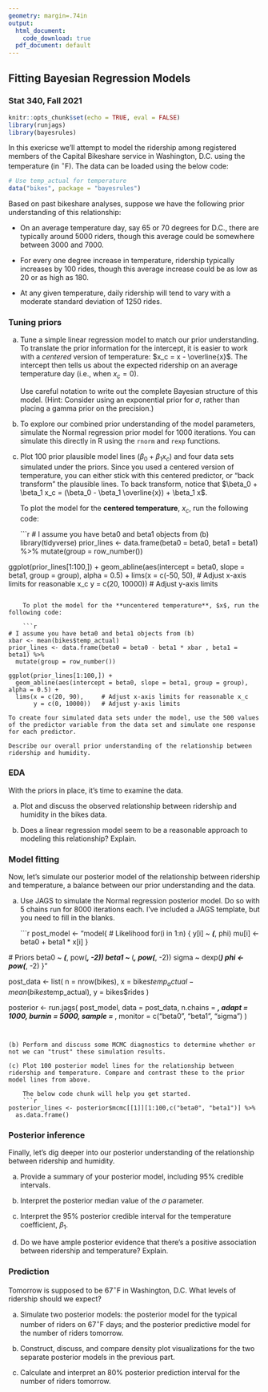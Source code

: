 ```yaml
---
geometry: margin=.74in 
output:
  html_document:
    code_download: true
  pdf_document: default
---
```


## Fitting Bayesian Regression Models

### Stat 340, Fall 2021


\pagenumbering{gobble}


```r
knitr::opts_chunk$set(echo = TRUE, eval = FALSE)
library(runjags)
library(bayesrules)
```

In this exericse we'll attempt to model the ridership among registered members of the Capital Bikeshare service in Washington, D.C. using the temperature (in $^\circ$F). The data can be loaded using the below code:

```r
# Use temp_actual for temperature
data("bikes", package = "bayesrules")
```

Based on past bikeshare analyses, suppose we have the following prior understanding of this relationship:

- On an average temperature day, say 65 or 70 degrees for D.C., there are typically around 5000 riders, though this average could be somewhere between 3000 and 7000.

- For every one degree increase in temperature, ridership typically increases by 100 rides, though this average increase could be as low as 20 or as high as 180.

- At any given temperature, daily ridership will tend to vary with a moderate standard deviation of 1250 rides.

### Tuning priors

(a) Tune a simple linear regression model to match our prior understanding. To translate the prior information for the intercept, it is easier to work with a *centered* version of temperature: $x_c = x - \overline{x}$. The intercept then tells us about the expected ridership on an average temperature day (i.e., when $x_c = 0$).

    Use careful notation to write out the complete Bayesian structure of this model. (Hint: Consider using an exponential prior for $\sigma$, rather than placing a gamma prior on the precision.)

(b) To explore our combined prior understanding of the model parameters, simulate the Normal regression prior model for 1000 iterations. You can simulate this directly in R using the `rnorm` and `rexp` functions.

(c) Plot 100 prior plausible model lines ($\beta_0 + \beta_1 x_c$) and four data sets simulated under the priors. Since you used a centered version of temperature, you can either stick with this centered predictor, or "back transform" the plausible lines. To back transform, notice that $\beta_0 + \beta_1 x_c = (\beta_0 - \beta_1 \overline{x}) + \beta_1 x$.

    To plot the model for the **centered temperature**, $x_c$, run the following code:

    ```r
# I assume you have beta0 and beta1 objects from (b)
library(tidyverse)
prior_lines <- data.frame(beta0 = beta0, beta1 = beta1) %>%
  mutate(group = row_number())

ggplot(prior_lines[1:100,]) + 
  geom_abline(aes(intercept = beta0, slope = beta1, group = group), alpha = 0.5) +
  lims(x = c(-50, 50),     # Adjust x-axis limits for reasonable x_c
       y = c(20, 10000))   # Adjust y-axis limits
```

    To plot the model for the **uncentered temperature**, $x$, run the following code:

    ```r
# I assume you have beta0 and beta1 objects from (b)
xbar <- mean(bikes$temp_actual)
prior_lines <- data.frame(beta0 = beta0 - beta1 * xbar , beta1 = beta1) %>%
  mutate(group = row_number())

ggplot(prior_lines[1:100,]) + 
  geom_abline(aes(intercept = beta0, slope = beta1, group = group), alpha = 0.5) +
  lims(x = c(20, 90),     # Adjust x-axis limits for reasonable x_c
       y = c(0, 10000))   # Adjust y-axis limits
```

    To create four simulated data sets under the model, use the 500 values of the predictor variable from the data set and simulate one response for each predictor.

    Describe our overall prior understanding of the relationship between ridership and humidity.



### EDA

With the priors in place, it's time to examine the data.

(a) Plot and discuss the observed relationship between ridership and humidity in the bikes data.

(b) Does a linear regression model seem to be a reasonable approach to modeling this relationship? Explain.


### Model fitting

Now, let's simulate our posterior model of the relationship between ridership and temperature, a balance between our prior understanding and the data.

(a) Use JAGS to simulate the Normal regression posterior model. Do so with 5 chains run for 8000 iterations each. I've included a JAGS template, but you need to fill in the blanks.

    ```r
post_model <- "model{
  # Likelihood
  for(i in 1:n) {
    y[i] ~ ___(___, phi)
    mu[i] <- beta0 + beta1 * x[i]
  }
  
  # Priors
  beta0 ~ ___(___, pow(___, -2))
  beta1 ~ ___(___, pow(___, -2))
  sigma ~ dexp(___)
  phi <- pow(___, -2)
}"

post_data <- list(
  n = nrow(bikes),
  x = bikes$temp_actual - mean(bikes$temp_actual),
  y = bikes$rides
)

posterior <- run.jags(
  post_model,
  data = post_data,
  n.chains = ___,
  adapt = 1000,
  burnin = 5000,
  sample = ___,
  monitor = c("beta0", "beta1", "sigma")
)
```


(b) Perform and discuss some MCMC diagnostics to determine whether or not we can "trust" these simulation results.

(c) Plot 100 posterior model lines for the relationship between ridership and temperature. Compare and contrast these to the prior model lines from above.

    The below code chunk will help you get started.
    ```r
posterior_lines <- posterior$mcmc[[1]][1:100,c("beta0", "beta1")] %>%
  as.data.frame()
```



### Posterior inference

Finally, let's dig deeper into our posterior understanding of the relationship between ridership and humidity.

(a) Provide a summary of your posterior model, including 95% credible intervals.

(b) Interpret the posterior median value of the $\sigma$ parameter.

(c) Interpret the 95% posterior credible interval for the temperature coefficient,  $\beta_1$.

(d) Do we have ample posterior evidence that there’s a positive association between ridership and temperature? Explain.

### Prediction

Tomorrow is supposed to be $67^\circ$F in Washington, D.C. What levels of ridership should we expect?

(a) Simulate two posterior models: the posterior model for the typical number of riders on $67^\circ$F days; and the posterior predictive model for the number of riders tomorrow.

(b) Construct, discuss, and compare density plot visualizations for the two separate posterior models in the previous part.

(c) Calculate and interpret an 80% posterior prediction interval for the number of riders tomorrow.